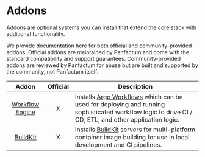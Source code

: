 # Addons

Addons are optional systems you can install that extend the core stack with additional functionality.

We provide documentation here for both official and community-provided addons. Official addons are maintained by
Panfactum and come with the standard compatibility and support guarantees. Community-provided addons are reviewed
by Panfactum for abuse but are built and supported by the community, not Panfactum itself.

|                                  Addon                                 | Official | Description                                                                                                                                                                                   |
| :--------------------------------------------------------------------: | :------: | --------------------------------------------------------------------------------------------------------------------------------------------------------------------------------------------- |
| [Workflow Engine](/stable-25-04/guides/addons/workflow-engine/installing) |     X    | Installs [Argo Workflows](https://argoproj.github.io/workflows/) which can be used for deploying and running sophisticated workflow logic to drive CI / CD, ETL, and other application logic. |
|        [BuildKit](/stable-25-04/guides/addons/buildkit/installing)        |     X    | Installs [BuildKit](https://github.com/moby/buildkit) servers for multi-platform container image building for use in local development and CI pipelines.                                      |
